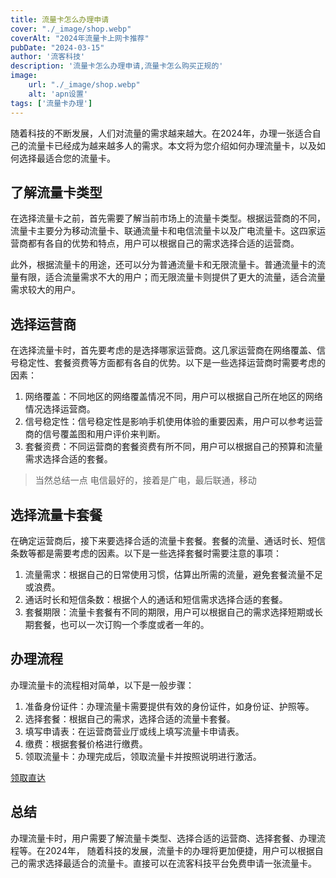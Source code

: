 ```yaml
---
title: 流量卡怎么办理申请
cover: "./_image/shop.webp"
coverAlt: "2024年流量卡上网卡推荐"
pubDate: "2024-03-15"
author: '流客科技'
description: '流量卡怎么办理申请,流量卡怎么购买正规的'
image:
    url: "./_image/shop.webp"
    alt: 'apn设置'
tags: ['流量卡办理']
---
```



随着科技的不断发展，人们对流量的需求越来越大。在2024年，办理一张适合自己的流量卡已经成为越来越多人的需求。本文将为您介绍如何办理流量卡，以及如何选择最适合您的流量卡。

## 了解流量卡类型

在选择流量卡之前，首先需要了解当前市场上的流量卡类型。根据运营商的不同，流量卡主要分为移动流量卡、联通流量卡和电信流量卡以及广电流量卡。这四家运营商都有各自的优势和特点，用户可以根据自己的需求选择合适的运营商。

此外，根据流量卡的用途，还可以分为普通流量卡和无限流量卡。普通流量卡的流量有限，适合流量需求不大的用户；而无限流量卡则提供了更大的流量，适合流量需求较大的用户。

## 选择运营商

在选择流量卡时，首先要考虑的是选择哪家运营商。这几家运营商在网络覆盖、信号稳定性、套餐资费等方面都有各自的优势。以下是一些选择运营商时需要考虑的因素：

1. 网络覆盖：不同地区的网络覆盖情况不同，用户可以根据自己所在地区的网络情况选择运营商。
2. 信号稳定性：信号稳定性是影响手机使用体验的重要因素，用户可以参考运营商的信号覆盖图和用户评价来判断。
3. 套餐资费：不同运营商的套餐资费有所不同，用户可以根据自己的预算和流量需求选择合适的套餐。

> 当然总结一点 电信最好的，接着是广电，最后联通，移动

## 选择流量卡套餐

在确定运营商后，接下来要选择合适的流量卡套餐。套餐的流量、通话时长、短信条数等都是需要考虑的因素。以下是一些选择套餐时需要注意的事项：

1. 流量需求：根据自己的日常使用习惯，估算出所需的流量，避免套餐流量不足或浪费。
2. 通话时长和短信条数：根据个人的通话和短信需求选择合适的套餐。
3. 套餐期限：流量卡套餐有不同的期限，用户可以根据自己的需求选择短期或长期套餐，也可以一次订购一个季度或者一年的。

## 办理流程

办理流量卡的流程相对简单，以下是一般步骤：

1. 准备身份证件：办理流量卡需要提供有效的身份证件，如身份证、护照等。
2. 选择套餐：根据自己的需求，选择合适的流量卡套餐。
3. 填写申请表：在运营商营业厅或线上填写流量卡申请表。
4. 缴费：根据套餐价格进行缴费。
5. 领取流量卡：办理完成后，领取流量卡并按照说明进行激活。

[领取直达](https://tc.liuketh.cn) 

## 总结

办理流量卡时，用户需要了解流量卡类型、选择合适的运营商、选择套餐、办理流程等。在2024年，
随着科技的发展，流量卡的办理将更加便捷，用户可以根据自己的需求选择最适合的流量卡。直接可以在流客科技平台免费申请一张流量卡。
